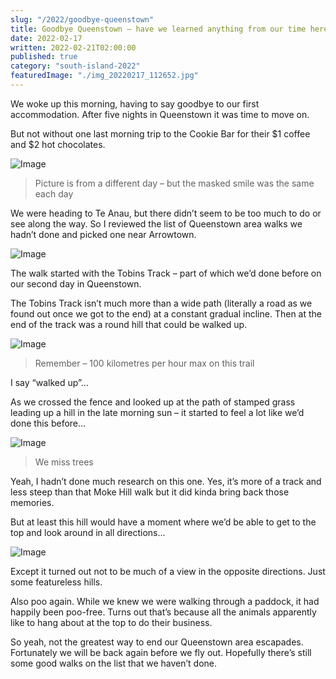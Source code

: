 ```yaml
---
slug: "/2022/goodbye-queenstown"
title: Goodbye Queenstown – have we learned anything from our time here?
date: 2022-02-17
written: 2022-02-21T02:00:00
published: true
category: "south-island-2022"
featuredImage: "./img_20220217_112652.jpg"
---
```


We woke up this morning, having to say goodbye to our first accommodation. After five nights in Queenstown it was time to move on.

But not without one last morning trip to the Cookie Bar for their $1 coffee and $2 hot chocolates.

![Image](img_20220214_090906.jpg)

> Picture is from a different day – but the masked smile was the same each day

We were heading to Te Anau, but there didn’t seem to be too much to do or see along the way. So I reviewed the list of Queenstown area walks we hadn’t done and picked one near Arrowtown.

![Image](img_20220217_112652.jpg)

The walk started with the Tobins Track – part of which we’d done before on our second day in Queenstown.

The Tobins Track isn’t much more than a wide path (literally a road as we found out once we got to the end) at a constant gradual incline. Then at the end of the track was a round hill that could be walked up.

![Image](img_20220217_114311.jpg)

> Remember – 100 kilometres per hour max on this trail

I say “walked up”…

As we crossed the fence and looked up at the path of stamped grass leading up a hill in the late morning sun – it started to feel a lot like we’d done this before…

![Image](img_20220217_114551.jpg)

> We miss trees

Yeah, I hadn’t done much research on this one. Yes, it’s more of a track and less steep than that Moke Hill walk but it did kinda bring back those memories.

But at least this hill would have a moment where we’d be able to get to the top and look around in all directions…

![Image](img_20220217_121758.jpg)

Except it turned out not to be much of a view in the opposite directions. Just some featureless hills.

Also poo again. While we knew we were walking through a paddock, it had happily been poo-free. Turns out that’s because all the animals apparently like to hang about at the top to do their business.

So yeah, not the greatest way to end our Queenstown area escapades. Fortunately we will be back again before we fly out. Hopefully there’s still some good walks on the list that we haven’t done. 